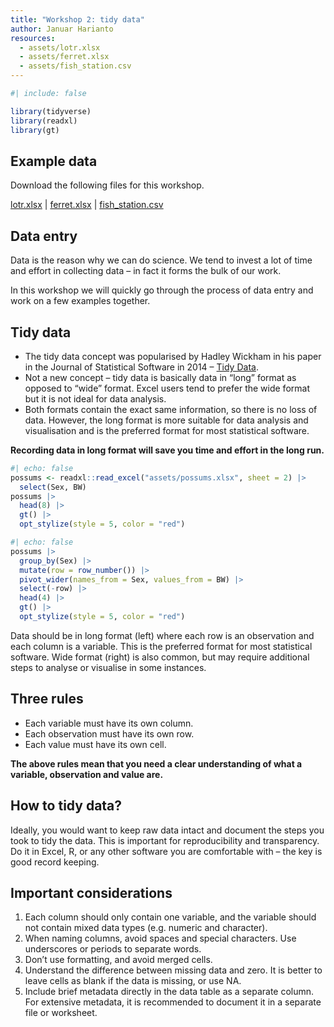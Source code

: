 ```yaml
---
title: "Workshop 2: tidy data"
author: Januar Harianto
resources:
  - assets/lotr.xlsx
  - assets/ferret.xlsx
  - assets/fish_station.csv
---
```


```r
#| include: false

library(tidyverse)
library(readxl)
library(gt)

```

## Example data

Download the following files for this workshop. 

[lotr.xlsx](assets/lotr.xlsx) |
[ferret.xlsx](assets/ferret.xlsx) |
[fish_station.csv](assets/fish_station.csv)


## Data entry

Data is the reason why we can do science. We tend to invest a lot of time and effort in collecting data -- in fact it forms the bulk of our work.

In this workshop we will quickly go through the process of data entry and work on a few examples together.


## Tidy data

- The tidy data concept was popularised by Hadley Wickham in his paper in the Journal of Statistical Software in 2014 -- [Tidy Data](https://vita.had.co.nz/papers/tidy-data.pdf).
- Not a new concept -- tidy data is basically data in "long" format as opposed to "wide" format. Excel users tend to prefer the wide format but it is not ideal for data analysis.
- Both formats contain the exact same information, so there is no loss of data. However, the long format is more suitable for data analysis and visualisation and is the preferred format for most statistical software.

**Recording data in long format will save you time and effort in the long run.**

::: {layout="[ 0.4, -0.1, 0.4 ]" #fig-format}

::: {#first-column}
```r
#| echo: false
possums <- readxl::read_excel("assets/possums.xlsx", sheet = 2) |>
  select(Sex, BW)
possums |>
  head(8) |>
  gt() |>
  opt_stylize(style = 5, color = "red")
```
:::

::: {#second-column}
```r
#| echo: false
possums |>
  group_by(Sex) |>
  mutate(row = row_number()) |>
  pivot_wider(names_from = Sex, values_from = BW) |>
  select(-row) |>
  head(4) |>
  gt() |>
  opt_stylize(style = 5, color = "red")
```
:::

Data should be in long format (left) where each row is an observation and each column is a variable. This is the preferred format for most statistical software. Wide format (right) is also common, but may require additional steps to analyse or visualise in some instances.
:::

## Three rules

- Each variable must have its own column.
- Each observation must have its own row.
- Each value must have its own cell.

**The above rules mean that you need a clear understanding of what a variable, observation and value are.**

## How to tidy data?

Ideally, you would want to keep raw data intact and document the steps you took to tidy the data. This is important for reproducibility and transparency. Do it in Excel, R, or any other software you are comfortable with -- the key is good record keeping.


## Important considerations

1. Each column should only contain one variable, and the variable should not contain mixed data types (e.g. numeric and character).
2. When naming columns, avoid spaces and special characters. Use underscores or periods to separate words.
3. Don't use formatting, and avoid merged cells.
4. Understand the difference between missing data and zero. It is better to leave cells as blank if the data is missing, or use NA.
5. Include brief metadata directly in the data table as a separate column. For extensive metadata, it is recommended to document it in a separate file or worksheet.



